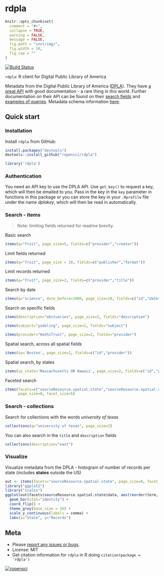 rdpla
=========

```r
knitr::opts_chunk$set(
  comment = "#>",
  collapse = TRUE,
  warning = FALSE,
  message = FALSE,
  fig.path = "inst/img/",
  fig.width = 10,
  fig.cap = ""
)
```

[![Build Status](https://api.travis-ci.org/ropensci/rdpla.png)](https://travis-ci.org/ropensci/rdpla)

`rdpla`: R client for Digital Public Library of America

Metadata from the Digital Public Library of America ([DPLA](http://dp.la/)). They have [a great API](https://github.com/dpla/platform) with good documentation - a rare thing in this world. Further documentation on their API can be found on their [search fields](http://dp.la/info/developers/codex/responses/field-reference/) and [examples of queries](http://dp.la/info/developers/codex/requests/).  Metadata schema information [here](http://dp.la/info/wp-content/uploads/2013/04/DPLA-MAP-V3.1-2.pdf). 

## Quick start

### Installation

Install `rdpla` from GitHub:

```r
install.packages("devtools")
devtools::install_github("ropensci/rdpla")
```

```r
library('rdpla')
```

### Authentication

You need an API key to use the DPLA API. Use `get_key()` to request a key, which will then be emailed to you. Pass in the key in the `key` parameter in functions in this package or you can store the key in your `.Rprofile` file under the name _dplakey_, which will then be read in automatically.

### Search - items

> Note: limiting fields returned for readme brevity.

Basic search

```r
items(q="fruit", page_size=5, fields=c("provider","creator"))
```

Limit fields returned

```r
items(q="fruit", page_size = 10, fields=c("publisher","format"))
```

Limit records returned

```r
items(q="fruit", page_size=2, fields=c("provider","title"))
```

Search by date

```r
items(q="science", date_before=1900, page_size=10, fields=c("id","date"))
```

Search on specific fields

```r
items(description="obituaries", page_size=2, fields="description")
```

```r
items(subject="yodeling", page_size=2, fields="subject")
```

```r
items(provider="HathiTrust", page_size=2, fields="provider")
```

Spatial search, across all spatial fields 

```r
items(sp='Boston', page_size=2, fields=c("id","provider"))
```

Spatial search, by states

```r
items(sp_state='Massachusetts OR Hawaii', page_size=2, fields=c("id","provider"))
```

Faceted search

```r
items(facets=c("sourceResource.spatial.state","sourceResource.spatial.country"),
      page_size=0, facet_size=5)
```

### Search - collections

Search for collections with the words _university of texas_

```r
collections(q="university of texas", page_size=2)
```

You can also search in the `title` and `description` fields

```r
collections(description="east")
```

### Visualize

Visualize metadata from the DPLA - histogram of number of records per state (includes __states__ outside the US)

```r
out <- items(facets="sourceResource.spatial.state", page_size=0, facet_size=25)
library("ggplot2")
library("scales")
ggplot(out$facets$sourceResource.spatial.state$data, aes(reorder(term, count), count)) +
  geom_bar(stat="identity") +
  coord_flip() + 
  theme_grey(base_size = 16) +
  scale_y_continuous(labels = comma) + 
  labs(x="State", y="Records")
```

## Meta

* Please [report any issues or bugs](https://github.com/ropensci/rdpla/issues).
* License: MIT
* Get citation information for `rdpla` in R doing `citation(package = 'rdpla')`

[![ropensci](http://ropensci.org/public_images/github_footer.png)](http://ropensci.org)
